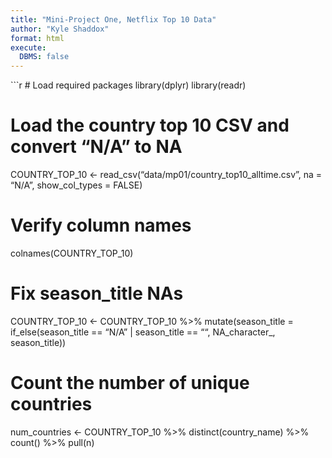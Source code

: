 ```yaml
---
title: "Mini-Project One, Netflix Top 10 Data"
author: "Kyle Shaddox"
format: html
execute:
  DBMS: false
---
```


```r
# Load required packages
library(dplyr)
library(readr)

# Load the country top 10 CSV and convert "N/A" to NA
COUNTRY_TOP_10 <- read_csv("data/mp01/country_top10_alltime.csv", na = "N/A", show_col_types = FALSE)

# Verify column names
colnames(COUNTRY_TOP_10)

# Fix season_title NAs
COUNTRY_TOP_10 <- COUNTRY_TOP_10 %>%
  mutate(season_title = if_else(season_title == "N/A" | season_title == "", NA_character_, season_title))

# Count the number of unique countries
num_countries <- COUNTRY_TOP_10 %>%
  distinct(country_name) %>%
  count() %>%
  pull(n)

